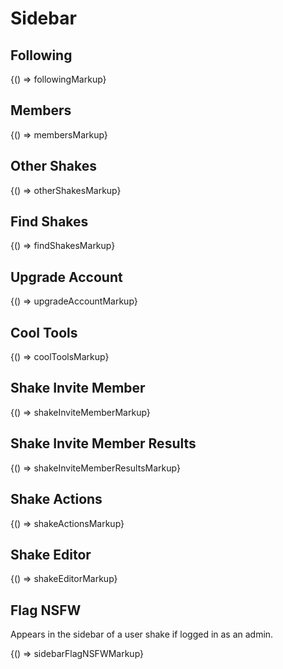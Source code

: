 
<Meta title="Legacy/Components/Sidebar" />

# Sidebar

## Following

<Canvas>
  <Story name="Following">{() => followingMarkup}</Story>
</Canvas>

## Members

<Canvas>
  <Story name="Members">{() => membersMarkup}</Story>
</Canvas>

## Other Shakes

<Canvas>
  <Story name="Other Shakes">{() => otherShakesMarkup}</Story>
</Canvas>

## Find Shakes

<Canvas>
  <Story name="Find Shakes">{() => findShakesMarkup}</Story>
</Canvas>

## Upgrade Account

<Canvas>
  <Story name="Upgrade Account">{() => upgradeAccountMarkup}</Story>
</Canvas>

## Cool Tools

<Canvas>
  <Story name="Cool Tools">{() => coolToolsMarkup}</Story>
</Canvas>

## Shake Invite Member

<Canvas>
  <Story name="Shake Invite Member">{() => shakeInviteMemberMarkup}</Story>
</Canvas>

## Shake Invite Member Results

<Canvas>
  <Story name="Shake Invite Member Results">
    {() => shakeInviteMemberResultsMarkup}
  </Story>
</Canvas>

## Shake Actions

<Canvas>
  <Story name="Shake Actions">{() => shakeActionsMarkup}</Story>
</Canvas>

## Shake Editor

<Canvas>
  <Story name="Shake Editor">{() => shakeEditorMarkup}</Story>
</Canvas>

## Flag NSFW

Appears in the sidebar of a user shake if logged in as an admin.

<Canvas>
  <Story name="Flag NSFW">{() => sidebarFlagNSFWMarkup}</Story>
</Canvas>
